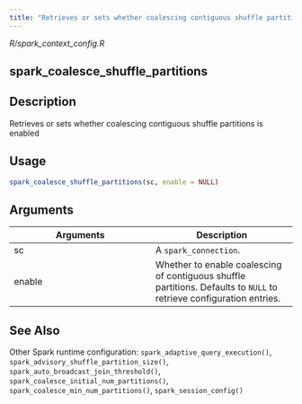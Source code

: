 ```yaml
---
title: "Retrieves or sets whether coalescing contiguous shuffle partitions is enabled"
---
```


*R/spark_context_config.R*

## spark_coalesce_shuffle_partitions

## Description
Retrieves or sets whether coalescing contiguous shuffle partitions is enabled 


## Usage
```r
spark_coalesce_shuffle_partitions(sc, enable = NULL) 
```

## Arguments
|Arguments|Description|
|---|---|
| sc | A `spark_connection`. |
| enable | Whether to enable coalescing of contiguous shuffle partitions. Defaults to `NULL` to retrieve configuration entries. |






## See Also
Other Spark runtime configuration:  `spark_adaptive_query_execution()`, `spark_advisory_shuffle_partition_size()`, `spark_auto_broadcast_join_threshold()`, `spark_coalesce_initial_num_partitions()`, `spark_coalesce_min_num_partitions()`, `spark_session_config()`

